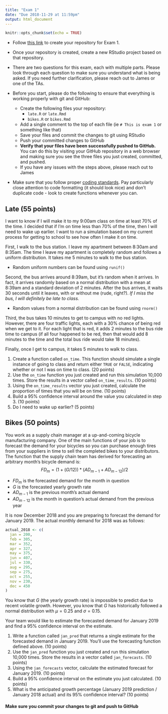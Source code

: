 ```yaml
---
title: "Exam 1"
date: "Due 2018-11-29 at 11:59pm"
output: html_document
---
```


```r
knitr::opts_chunk$set(echo = TRUE)
```

+ Follow [this link](https://classroom.github.com/a/SNOajqnN) to create your 
repository for Exam 1.

+ Once your repository is created, create a new RStudio project based on that
repository.

+ There are two questions for this exam, each with multiple parts. Please look
through each question to make sure you understand what is being asked. If you need
further clarification, please reach out to James or one of the TAs.

+ Before you start, please do the following to ensure that everything is working
properly with git and GitHub:
    + Create the following files your repository:
        + `late.R` or `late.Rmd`
        + `bikes.R` or `bikes.Rmd`
    + Add a single comment to the top of each file (ie `# This is exam 1` or 
    something like that)
    + Save your files and commit the changes to git using RStudio
    + Push your committed changes to GitHub
    + **Verify that your files have been successfully pushed to GitHub.** You
    can do this by visiting your GitHub repository in a web browser and making
    sure you see the three files you just created, committed, and pushed.
    + If you have any issues with the steps above, please reach out to James
    
+ Make sure that you follow proper [coding standards](coding-standards.html).
Pay particularly close attention to code formatting (it should look nice) and
don't duplicate code - look to create functions whenever you can.
    
## Late (55 points)
I want to know if I will make it to my 9:00am class on time at least 70% of the
time. I decided that if I’m on time less than 70% of the time, then I will need
to wake up earlier. I want to run a simulation based on my current process for
getting to school to see how often I make it on time.

First, I walk to the bus station. I leave my apartment between 8:30am and
8:35am. The time I leave my apartment is completely random and follows a uniform
distribution. It takes me 5 minutes to walk to the bus station.

  + Random uniform numbers can be found using `runif()`
  
Second, the bus arrives around 8:39am, but it’s random when it arrives. In fact,
it arrives randomly based on a normal distribution with a mean at 8:39am and a
standard deviation of 2 minutes. After the bus arrives, it waits 30 seconds
until it leaves, with or without me (rude, right?). *If I miss the bus, I will
definitely be late to class.*

  + Random values from a normal distribution can be found using `rnorm()`
  
Third, the bus takes 10 minutes to get to campus with no red lights. However,
there are four traffic lights, each with a 30% chance of being red when we get
to it. For each light that is red, it adds 2 minutes to the bus ride time to
campus (if all four happened to be red, then that would add 8 minutes to the
time and the total bus ride would take 18 minutes).

Finally, once I get to campus, it takes 5 minutes to walk to class.

1. Create a function called `on_time`. This function should simulate a single
instance of going to class and return either `TRUE` or `FALSE`, indicating
whether or not I was on time to class. (20 points)
2. Use the `on_time` function you just created and run this simulation 10,000
times. Store the results in a vector called `on_time_results`. (10 points)
3. Using the `on_time_results` vector you just created, calculate the proportion
of times that you will be on time. (10 points)
4. Build a 95% confidence interval around the value you calculated in step 3.
(10 points)
5. Do I need to wake up earlier? (5 points)

## Bikes (50 points)
You work as a supply chain manager at a up-and-coming bicycle manufacturing
company. One of the main functions of your job is to forecast the demand for
your bicycles so you can purchase enough tires from your suppliers in time to
sell the completed bikes to your distributors. The function that the supply
chain team has derived for forecasting an arbitrary month's bicycle demand is:
$$
FD_m = (1 + (G / 12)) * (AD_{m-1} + AD_{m-12}) / 2
$$

  + $FD_m$ is the forecasted demand for the month in question
  + $G$ is the forecasted yearly growth rate
  + $AD_{m-1}$ is the previous month's actual demand
  + $AD_{m-12}$ is the month in question's actual demand from the previous year
  
It is now December 2018 and you are preparing to forecast the demand for January
2019. The actual monthly demand for 2018 was as follows:

```r
actual_2018 <- c(
  jan = 200,
  feb = 305,
  mar = 352,
  apr = 327,
  may = 375,
  jun = 407,
  jul = 330,
  aug = 295,
  sep = 275,
  oct = 255,
  nov = 230,
  dec = 450
)
```

You know that $G$ (the yearly growth rate) is impossible to predict due to
recent volatile growth. However, you know that $G$ has historically followed a
normal distribution with $\mu = 0.25$ and $\sigma = 0.15$.

Your team would like to estimate the forecasted demand for January 2019 and find
a 95% confidence interval on the estimate.

1. Write a function called `jan_pred` that returns a single estimate for the
forecasted demand in January 2019. You'll use the forecasting function defined
above. (10 points) 
2. Use the `jan_pred` function you just created and run this simulation 10,000
times. Store the results in a vector called `jan_forecasts`. (10 points)
3. Using the `jan_forecasts` vector, calculate the estimated forecast for
January 2019. (10 points)
4. Build a 95% confidence interval on the estimate you just calculated. (10
points)
5. What is the anticipated growth percentage (January 2019 prediction / January
2018 actual) and its 95% confidence interval? (10 points)

#### **Make sure you commit your changes to git and push to GitHub**
